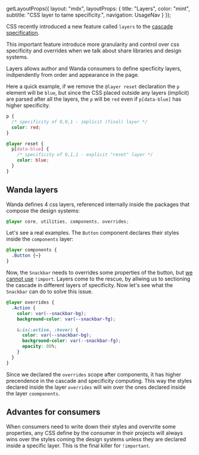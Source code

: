 
  getLayoutProps({
    layout: "mdx",
    layoutProps: {
      title: "Layers",
      color: "mint",
      subtitle: "CSS layer to tame specificity.",
      navigation: UsageNav
    }
  });


CSS recently introduced a new feature called `layers` to the [cascade specification](https://www.w3.org/TR/css-cascade-5/#layering).

This important feature introduce more granularity and control over css specificity and overrides when we talk about share libraries and design systems.

Layers allows author and Wanda consumers to define specficity layers, indipendently from order and appearance in the page.

Here a quick example, if we remove the `@layer reset` declaration the `p` element will be `blue`, but since the CSS placed outside any layers (implicit) are parsed after all the layers, the `p` will be `red` even if `p[data-blue]` has higher specificity.

```css
p {
  /* specificity of 0,0,1 - implicit (final) layer */
  color: red;
}

@layer reset {
  p[data-blue] {
    /* specificity of 0,1,1 - explicit "reset" layer */
    color: blue;
  }
}
```

## Wanda layers

Wanda defines 4 css layers, referenced internally inside the packages that compose the design systems:

```css
@layer core, utilities, components, overrides;
```

Let's see a real examples. The `Button` component declares their styles inside the `components` layer:

```css
@layer components {
  .Button {⋯}
}
```

Now, the `Snackbar` needs to overrides some properties of the button, but [we cannot use](https://s3.memeshappen.com/memes/i-will-find-you-then-you-will-pay-for-that-meme-8720.jpg) `!import`. Layers come to the rescue, by allwing us to sectioning the cascade in different layers of specificity. Now let's see what the `Snackbar` can do to solve this issue.

```css
@layer overrides {
  .Action {
    color: var(--snackbar-bg);
    background-color: var(--snackbar-fg);

    &:is(:active, :hover) {
      color: var(--snackbar-bg);
      background-color: var(--snackbar-fg);
      opacity: 80%;
    }
  }
}
```

Since we declared the `overrides` scope after components, it has higher precendence in the cascade and specificity computing. This way the styles declared inside the layer `overrides` will win over the ones declared inside the layer `coomponents`.

## Advantes for consumers

When consumers need to write down their styles and overvrite some properties, any CSS define by the consumer in their projects will always wins over the styles coming the design systems unless they are declared inside a specific layer. This is the final killer for `!important`.
